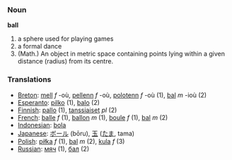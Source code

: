 === Noun ===

'''ball'''

# a sphere used for playing games
# a formal dance
# (Math.) An object in metric space containing points lying within a given distance (radius) from its centre. 

=== Translations ===
*[[Breton]]: [[mell]] ''f'' -où, [[pellenn]] ''f'' -où, [[polotenn]] ''f'' -où (1), [[bal]] ''m'' -ioù (2)
*[[Esperanto]]: [[pilko]] (1), [[balo]] (2)
*[[Finnish]]: [[pallo]] (1), [[tanssiaiset]] ''pl'' (2)
*[[French]]: [[balle]] ''f'' (1), [[ballon]] ''m'' (1), [[boule]] ''f'' (1), [[bal]] ''m'' (2)
*[[Indonesian]]: [[bola]]
*[[Japanese]]: [[ボール]] (bōru), [[玉]] ([[たま]], tama)
*[[Polish]]: [[piłka]] ''f'' (1), [[bal]] ''m'' (2), [[kula]] ''f'' (3)
*[[Russian]]: [[мяч]] (1), [[бал]] (2)